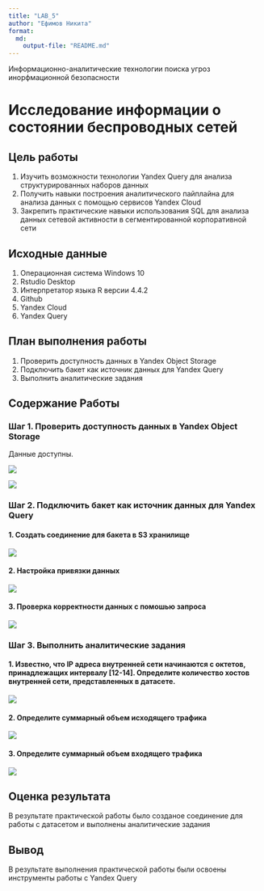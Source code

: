 ```yaml
---
title: "LAB_5"
author: "Ефимов Никита"
format:
  md:
    output-file: "README.md"
---
```


Информационно-аналитические технологии поиска угроз инорфмационной безопасности

# Исследование информации о состоянии беспроводных сетей

## Цель работы

1. Изучить возможности технологии Yandex Query для анализа структурированных наборов данных
2. Получить навыки построения аналитического пайплайна для анализа данных с помощью сервисов Yandex Cloud
3. Закрепить практические навыки использования SQL для анализа данных сетевой активности в сегментированной корпоративной сети

## Исходные данные

1.  Операционная система Windows 10
2.  Rstudio Desktop
3.  Интерпретатор языка R версии 4.4.2
4.  Github
5.  Yandex Cloud
6.  Yandex Query

## План выполнения работы

1.  Проверить доступность данных в Yandex Object Storage
2.  Подключить бакет как источник данных для Yandex Query
3.  Выполнить аналитические задания

## Содержание Работы

### Шаг 1. Проверить доступность данных в Yandex Object Storage

Данные доступны.

![](./Images/1.png)

![](./Images/2.png)

### Шаг 2. Подключить бакет как источник данных для Yandex Query

#### 1. Создать соединение для бакета в S3 хранилище

![](./Images/3.png)

#### 2. Настройка привязки данных

![](./Images/4.png)

#### 3. Проверка корректности данных с помошью запроса

![](./Images/5.png)

### Шаг 3. Выполнить аналитические задания

#### 1. Известно, что IP адреса внутренней сети начинаются с октетов, принадлежащих интервалу [12-14]. Определите количество хостов внутренней сети, представленных в датасете.

![](./Images/6.png)

#### 2. Определите суммарный объем исходящего трафика

![](./Images/7.png)

#### 3. Определите суммарный объем входящего трафика

![](./Images/8.png)

## Оценка результата

В результате практической работы было созданое соединение для работы с датасетом и выполнены аналитические задания

## Вывод

В результате выполнения практической работы были освоены инструменты работы с Yandex Query